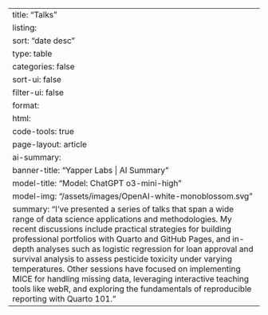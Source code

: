 ---
title: "Talks"
listing:
  sort: "date desc"
  type: table
  categories: false
  sort-ui: false
  filter-ui: false
format: 
  html:
    code-tools: true
    page-layout: article
ai-summary:
  banner-title: "Yapper Labs | AI Summary"
  model-title: "Model: ChatGPT o3-mini-high"
  model-img: "/assets/images/OpenAI-white-monoblossom.svg"
  summary: "I’ve presented a series of talks that span a wide range of data science applications and methodologies. My recent discussions include practical strategies for building professional portfolios with Quarto and GitHub Pages, and in-depth analyses such as logistic regression for loan approval and survival analysis to assess pesticide toxicity under varying temperatures. Other sessions have focused on implementing MICE for handling missing data, leveraging interactive teaching tools like webR, and exploring the fundamentals of reproducible reporting with Quarto 101."
---